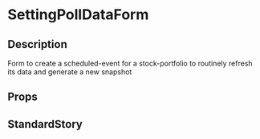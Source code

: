 
<Meta title="forms/setting-poll-data-form" component={SettingPollDataForm} />

# SettingPollDataForm

## Description
Form to create a scheduled-event for a stock-portfolio to routinely refresh its data and generate a
new snapshot

## Props
<Props of={SettingPollDataForm} />

## StandardStory

<Preview>
	<Story name="standard">
		<SettingPollDataForm scheduledEvent={scheduledEvent} stockPortfolio={stockPortfolio} />
	</Story>
</Preview>
